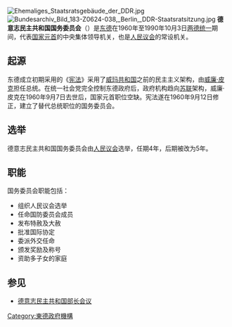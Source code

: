 {{Infobox Government agency
|agency_name   = 德意志民主共和国国务委员会
|abbreviation  =
|nativename = Staatsrat
|nativename_a  =
|logo          = Flag of the Chairman of the State Council of East Germany.svg
|logo_width    = 160px
|logo_caption  = 国务委员会主席旗
|seal          = 
|seal_width    = 
|seal_caption  = 
|formed        = {{Start date|1950}}
|preceding1    =
|preceding2    =
|dissolved     ={{Start date|1990|10|03}}
|superseding   =
|jurisdiction  = {{DDR}}
|headquarters  = {{DDR}}[[东柏林|东柏林]]
|employees     =
|minister1_name  =
|minister1_pfo   =
|minister2_name  =
|minister2_pfo   =
|minister3_name  =
|minister3_pfo   =
|chief1_name     = 
|chief1_position =
|chief2_name     = 
|chief2_position =
|chief3_name     = 
|chief3_position =
|chief4_name     =
|parent_agency =
|child1_agency =
|child2_agency =
|website       =
|footnotes     =
}}
[[File:Ehemaliges_Staatsratsgebäude_der_DDR.jpg|thumb]]
[[File:Bundesarchiv_Bild_183-Z0624-038,_Berlin,_DDR-Staatsratsitzung.jpg|thumb]]
{{GDR sidebar}}
'''德意志民主共和国国务委员会'''（{{lang-de|'''Staatsrat'''}}）是[[东德|东德]]在1960年至1990年10月3日[[两德统一|两德统一]]期间，代表[[国家元首|国家元首]]的中央集体领导机关，也是[[人民议会_(东德)|人民议会]]的常设机关。

==起源==
东德成立初期采用的《[[东德宪法|宪法]]》采用了[[威玛共和国|威玛共和国]]之前的民主主义架构，由[[威廉·皮克|威廉·皮克]]担任总统。在统一社会党完全控制东德政府后，政府机构趋向[[苏联|苏联]]架构，威廉·皮克在1960年9月7日去世后，国家元首职位空缺。宪法遂在1960年9月12日修正，建立了替代总统职位的国务委员会。

==选举==
德意志民主共和国国务委员会由[[人民议会|人民议会]]选举，任期4年，后期被改为5年。

==职能==
国务委员会职能包括：
*组织人民议会选举
*任命国防委员会成员
*发布特赦及大赦
*批准国际协定
*委派外交任命
*颁发奖励及称号
*资助多子女的家庭

==参见==
*[[德意志民主共和国部长会议|德意志民主共和国部长会议]]

[[Category:東德政府機構|Category:東德政府機構]]